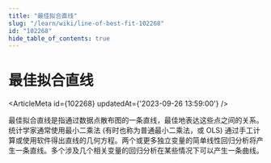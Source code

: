 ```yaml
---
title: "最佳拟合直线"
slug: "/learn/wiki/line-of-best-fit-102268"
id: "102268"
hide_table_of_contents: true
---
```



# 最佳拟合直线

<ArticleMeta id={102268} updatedAt={'2023-09-26 13:59:00'} />
<div className='border-solid border-b border-t-0 my-4 border-[var(--ifm-color-gray-300)]' />

最佳拟合直线是指通过数据点散布图的一条直线，最佳地表达这些点之间的关系。统计学家通常使用最小二乘法 (有时也称为普通最小二乘法，或 OLS) 通过手工计算或使用软件得出直线的几何方程。两个或更多独立变量的简单线性回归分析将产生一条直线。多个涉及几个相关变量的回归分析在某些情况下可以产生一条曲线。
